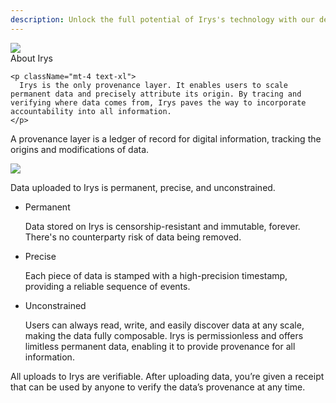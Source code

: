 ```yaml
---
description: Unlock the full potential of Irys's technology with our developer resources.
---
```



<div className="flex flex-col mt-5">
	<div className="flex items-end">
    	<img src="https://bundlr.network/new/assets/home/data-donuts.webp" className="w-[150px] " />
    	<div className="ml-5"><Heading level={1}>About Irys</Heading></div>
    </div>

    <p className="mt-4 text-xl">
      Irys is the only provenance layer. It enables users to scale permanent data and precisely attribute its origin. By tracing and verifying where data comes from, Irys paves the way to incorporate accountability into all information.
    </p>

</div>

A
provenance layer is a ledger of record for digital information, tracking the origins and modifications of data.

<img className="border border-[#FEF4EE] rounded mt-5 md:w-4/6 w-full" src="/img/overview/irys-architecture.png" />

Data uploaded to Irys is permanent, precise, and unconstrained.

-   <p className="font-bold">Permanent</p>
    Data stored on Irys is censorship-resistant and immutable, forever. There's no counterparty risk of data being removed.

-   <p className="font-bold">Precise</p>
    Each piece of data is stamped with a high-precision timestamp, providing a reliable sequence of events.

-   <p className="font-bold">Unconstrained</p>
    Users can always read, write, and easily discover data at any scale, making the data fully composable. Irys is permissionless
    and offers limitless permanent data, enabling it to provide provenance for all information.

All uploads to Irys are verifiable. After uploading data, you’re given a receipt that can be used by anyone to verify the data’s provenance at any time.

